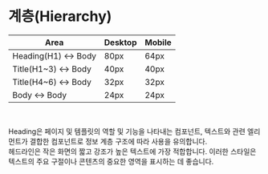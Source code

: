 
<Meta title="Design System/Foundation/Hierarchy" />

# 계층(Hierarchy)

<table id="guide">
  <thead>
    <tr>
      <th>Area</th>
      <th>Desktop</th>
      <th>Mobile</th>
    </tr>
  </thead>
  <tbody>
    <tr>
      <td>Heading(H1) &lt;-&gt; Body</td>
      <td>80px</td>
      <td>64px</td>
    </tr>
    <tr>
      <td>Title(H1~3) &lt;-&gt; Body</td>
      <td>40px</td>
      <td>40px</td>
    </tr>
    <tr>
      <td>Title(H4~6) &lt;-&gt; Body</td>
      <td>32px</td>
      <td>32px</td>
    </tr>
    <tr>
      <td>Body &lt;-&gt; Body</td>
      <td>24px</td>
      <td>24px</td>
    </tr>
  </tbody>
</table>

<Canvas of={HierarchyExample} sourceState="none" />
<br />

Heading은 페이지 및 템플릿의 역할 및 기능을 나타내는 컴포넌트, 텍스트와 관련 엘리먼트가 결합한
컴포넌트로 정보 계층 구조에 따라 사용을 유의합니다.<br />
헤드라인은 작은 화면의 짧고 강조가 높은 텍스트에 가장 적합합니다. 이러한 스타일은 텍스트의 주요 구절이나
콘텐츠의 중요한 영역을 표시하는 데 좋습니다.
